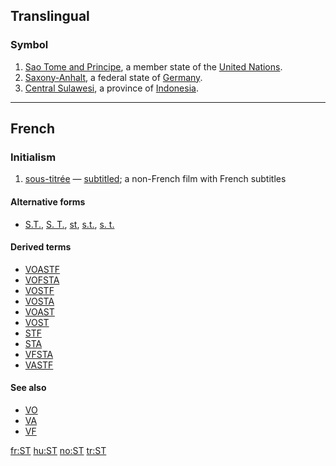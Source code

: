 {{also|st|-st|.st|S t}}
==Translingual==

===Symbol===
{{infl|mul|symbol}}
# [[Sao Tome and Principe]], a member state of the [[United Nations]].
# [[Saxony-Anhalt]], a federal state of [[Germany]].
# [[Central Sulawesi]], a province of [[Indonesia]].

----

==French==

===Initialism===
{{infl|fr|initialism}}

# {{initialism|lang=fr}} {{film|lang=fr}} [[sous-titrée]] — [[subtitled]]; a non-French film with French subtitles

====Alternative forms====
* [[S.T.]], [[S. T.]], [[st]], [[s.t.]], [[s. t.]]

====Derived terms====
* [[VOASTF]]
* [[VOFSTA]]
* [[VOSTF]]
* [[VOSTA]]
* [[VOAST]]
* [[VOST]]
* [[STF]]
* [[STA]]
* [[VFSTA]]
* [[VASTF]]

====See also====
* [[VO]]
* [[VA]]
* [[VF]]

[[fr:ST]]
[[hu:ST]]
[[no:ST]]
[[tr:ST]]